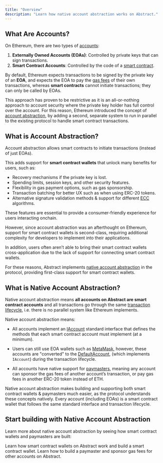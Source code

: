 ```yaml
---
title: "Overview"
description: "Learn how native account abstraction works on Abstract."
---
```


## What Are Accounts?

On Ethereum, there are two types of [accounts](https://ethereum.org/en/developers/docs/accounts/):

1. **Externally Owned Accounts (EOAs)**: Controlled by private keys that can sign transactions.
2. **Smart Contract Accounts**: Controlled by the code of a [smart contract](https://ethereum.org/en/developers/docs/smart-contracts/).

By default, Ethereum expects transactions to be signed by the private key of an **EOA**, and expects
the EOA to pay the [gas fees](https://ethereum.org/en/developers/docs/gas/) of their own transactions,
whereas **smart contracts** cannot initiate transactions; they can only be called by EOAs.

This approach has proven to be restrictive as it is an all-or-nothing approach
to account security where the private key holder has full control over the account.
For this reason, Ethereum introduced the concept of [account abstraction](#what-is-account-abstraction),
by adding a second, separate system to run in parallel to the existing protocol to handle smart contract transactions.


## What is Account Abstraction?

Account abstraction allows smart contracts to initiate transactions (instead of just EOAs).

This adds support for **smart contract wallets** that unlock many benefits for users, such as:

- Recovery mechanisms if the private key is lost.
- Spending limits, session keys, and other security features.
- Flexibility in gas payment options, such as gas sponsorship.
- Transaction batching for better UX such as when using ERC-20 tokens.
- Alternative signature validation methods & support for different [ECC](https://en.wikipedia.org/wiki/Elliptic-curve_cryptography) algorithms.

These features are essential to provide a consumer-friendly experience for users interacting onchain.

However, since account abstraction was an afterthought on Ethereum, support for smart contract wallets is second-class,
requiring additional complexity for developers to implement into their applications. 

In addition, users often aren&rsquo;t able to bring their smart contract wallets 
cross-application due to the lack of support for connecting smart contract wallets.

For these reasons, Abstract implements [native account abstraction](#what-is-native-account-abstraction)
in the protocol, providing first-class support for smart contract wallets.


## What is Native Account Abstraction?

Native account abstraction means **all accounts on Abstract are smart contract accounts** and all
transactions go through the same [transaction lifecycle](/how-abstract-works/architecture/transaction-lifecycle),
i.e. there is no parallel system like Ethereum implements.

Native account abstraction means:

- All accounts implement an [IAccount](how-abstract-works/native-account-abstraction/smart-contract-accounts)
standard interface that defines the methods that each smart contract account must implement (at a minimum).

- Users can still use EOA wallets such as [MetaMask](https://metamask.io/), however, these accounts are "converted" to the 
[DefaultAccount](/how-abstract-works/native-account-abstraction/smart-contract-accounts),
(which implements `IAccount`) during the transaction lifecycle.

- All accounts have native support for [paymasters](/how-abstract-works/native-account-abstraction/paymasters),
meaning any account can sponsor the gas fees of another account&rsquo;s transaction, or pay gas fees in another ERC-20 token instead of ETH.

Native account abstraction makes building and supporting both smart contract wallets & paymasters much easier,
as the protocol understands these concepts natively. Every account (including EOAs) 
is a smart contract wallet that follows the same standard interface and transaction lifecycle.

## Start building with Native Account Abstraction

Learn more about native account abstraction by seeing how smart contract wallets and paymasters are built:

<CardGroup cols={2}>
  <Card
    title="Smart Contract Wallets"
    icon="file-contract"
    href="/how-abstract-works/native-account-abstraction/smart-contract-wallets"
  >
    Learn how smart contract wallets on Abstract work and build a smart contract wallet.
    </Card>
  <Card
    title="Paymasters"
    icon="sack-dollar"
    href="/how-abstract-works/native-account-abstraction/paymasters"
  >
    Learn how to build a paymaster and sponsor gas fees for other accounts on Abstract.
  </Card>
</CardGroup>
